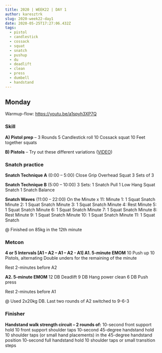 ```yaml
---
title: 2020 | WEEK22 | DAY 1
author: karesztrk
slug: 2020-week22-day1
date: 2020-05-25T17:27:06.432Z
tags:
  - pistol
  - candlestick
  - cossack
  - squat
  - snatch
  - pushup
  - du
  - deadlift
  - clean
  - press
  - dumbell
  - handstand
---
```


## Monday

Warmup-flow: <https://youtu.be/a1spyh3XP7Q>

### Skill

**A) Pistol prep** – 3 Rounds
5 Candlestick roll
10 Cossack squat
10 Feet together squats

**B) Pistols** – Try out these different variations ([VIDEO](https://vimeo.com/414503642/c1167bdae9))

### Snatch practice

**Snatch Technique A** (0:00 – 5:00)
Close Grip Overhead Squat
3 Sets of 3

**Snatch Technique B** (5:00 – 10:00)
3 Sets:
1 Snatch Pull
1 Low Hang Squat Snatch
1 Snatch Balance

**Snatch Waves** (11:00 – 22:00)
On the Minute x 11:
Minute 1: 1 Squat Snatch
Minute 2: 1 Squat Snatch
Minute 3: 1 Squat Snatch
Minute 4: Rest
Minute 5: 1 Squat Snatch
Minute 6: 1 Squat Snatch
Minute 7: 1 Squat Snatch
Minute 8: Rest
Minute 9: 1 Squat Snatch
Minute 10: 1 Squat Snatch
Minute 11: 1 Squat Snatch

@ Finished on 85kg in the 12th minute

### Metcon

**4 or 5 Intervals [A1 – A2 – A1 – A2 - A1]
A1. 5-minute EMOM**
10 Push up
10 Pistols, alternating
Double unders for the remaining of the minute

Rest 2-minutes before A2

**A2. 5-minute EMOM**
12 DB Deadlift
9 DB Hang power clean
6 DB Push press

Rest 2-minutes before A1

@ Used 2x20kg DB. Last two rounds of A2 switched to 9-6-3

### Finisher

**Handstand walk strength circuit – 2 rounds of:**
10-second front support hold
10 front support shoulder taps
10-second 45-degree handstand hold
10 shoulder taps (or small hand placements) in the 45-degree handstand position
10-second full handstand hold
10 shoulder taps or small transition steps
